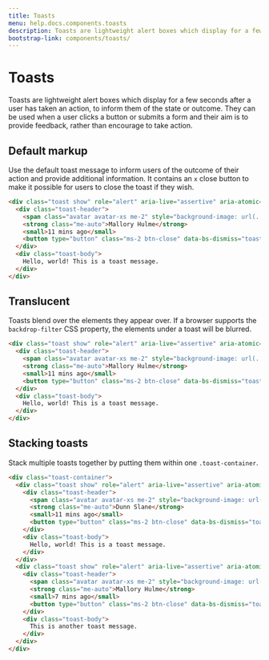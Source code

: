 ```yaml
---
title: Toasts
menu: help.docs.components.toasts
description: Toasts are lightweight alert boxes which display for a few seconds after a user has taken an action, to inform them of the state or outcome. They can be used when a user clicks a button or submits a form and their aim is to provide feedback, rather than encourage to take action.
bootstrap-link: components/toasts/
---
```


# Toasts

Toasts are lightweight alert boxes which display for a few seconds after a user has taken an action, to inform them of the state or outcome. They can be used when a user clicks a button or submits a form and their aim is to provide feedback, rather than encourage to take action.

## Default markup

Use the default toast message to inform users of the outcome of their action and provide additional information. It contains an `x` close button to make it possible for users to close the toast if they wish.

~~~html
<div class="toast show" role="alert" aria-live="assertive" aria-atomic="true" data-bs-autohide="false" data-bs-toggle="toast">
  <div class="toast-header">
    <span class="avatar avatar-xs me-2" style="background-image: url(...)"></span>
    <strong class="me-auto">Mallory Hulme</strong>
    <small>11 mins ago</small>
    <button type="button" class="ms-2 btn-close" data-bs-dismiss="toast" aria-label="Close"></button>
  </div>
  <div class="toast-body">
    Hello, world! This is a toast message.
  </div>
</div>
~~~


## Translucent

Toasts blend over the elements they appear over. If a browser supports the `backdrop-filter` CSS property, the elements under a toast will be blurred.

~~~html
<div class="toast show" role="alert" aria-live="assertive" aria-atomic="true" data-bs-autohide="false" data-bs-toggle="toast">
  <div class="toast-header">
    <span class="avatar avatar-xs me-2" style="background-image: url(...)"></span>
    <strong class="me-auto">Mallory Hulme</strong>
    <small>11 mins ago</small>
    <button type="button" class="ms-2 btn-close" data-bs-dismiss="toast" aria-label="Close"></button>
  </div>
  <div class="toast-body">
    Hello, world! This is a toast message.
  </div>
</div>
~~~


## Stacking toasts

Stack multiple toasts together by putting them within one `.toast-container`.

~~~html
<div class="toast-container">
  <div class="toast show" role="alert" aria-live="assertive" aria-atomic="true" data-bs-autohide="false" data-bs-toggle="toast">
    <div class="toast-header">
      <span class="avatar avatar-xs me-2" style="background-image: url(...)"></span>
      <strong class="me-auto">Dunn Slane</strong>
      <small>11 mins ago</small>
      <button type="button" class="ms-2 btn-close" data-bs-dismiss="toast" aria-label="Close"></button>
    </div>
    <div class="toast-body">
      Hello, world! This is a toast message.
    </div>
  </div>
  <div class="toast show" role="alert" aria-live="assertive" aria-atomic="true" data-bs-autohide="false" data-bs-toggle="toast">
    <div class="toast-header">
      <span class="avatar avatar-xs me-2" style="background-image: url(...)"></span>
      <strong class="me-auto">Mallory Hulme</strong>
      <small>7 mins ago</small>
      <button type="button" class="ms-2 btn-close" data-bs-dismiss="toast" aria-label="Close"></button>
    </div>
    <div class="toast-body">
      This is another toast message.
    </div>
  </div>
</div>
~~~